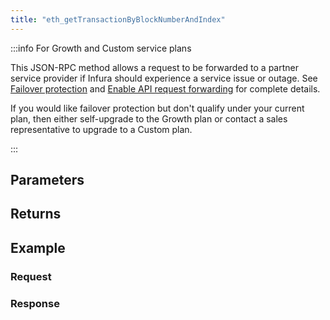 ```yaml
---
title: "eth_getTransactionByBlockNumberAndIndex"
---
```




<Description />

:::info For Growth and Custom service plans

This JSON-RPC method allows a request to be forwarded to a partner service provider if Infura should
experience a service issue or outage. See [Failover protection](../concepts/failover-protection.md)
and [Enable API request forwarding](../how-to/failover-protection-imp-polygon.md)
for complete details.

If you would like failover protection but don't qualify under your current plan, then either
self-upgrade to the Growth plan or contact a sales representative to upgrade to a Custom plan.

:::

## Parameters


<Params />

## Returns


<Returns />

## Example


<Example />

### Request


<Request />

### Response


<Response />
